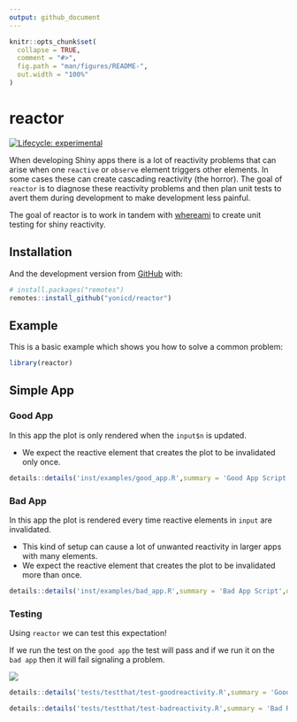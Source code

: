 ```yaml
---
output: github_document
---
```


<!-- README.md is generated from README.Rmd. Please edit that file -->

```r
knitr::opts_chunk$set(
  collapse = TRUE,
  comment = "#>",
  fig.path = "man/figures/README-",
  out.width = "100%"
)
```

# reactor

<!-- badges: start -->
[![Lifecycle: experimental](https://img.shields.io/badge/lifecycle-experimental-orange.svg)](https://www.tidyverse.org/lifecycle/#experimental)
<!-- badges: end -->

When developing Shiny apps there is a lot of reactivity problems that can arise when one `reactive` or `observe` element triggers other elements. In some cases these can create cascading reactivity (the horror). The goal of `reactor` is to diagnose these reactivity problems and then plan unit tests to avert them during development to make development less painful.

The goal of reactor is to work in tandem with [whereami](https://yonicd.github.io/whereami/index.html) to create unit testing for shiny reactivity. 

## Installation

And the development version from [GitHub](https://github.com/) with:

``` r
# install.packages("remotes")
remotes::install_github("yonicd/reactor")
```
## Example

This is a basic example which shows you how to solve a common problem:

```r
library(reactor)
```

## Simple App

### Good App

In this app the plot is only rendered when the `input$n` is updated. 

- We expect the reactive element that creates the plot to be invalidated only once.

```r
details::details('inst/examples/good_app.R',summary = 'Good App Script',open = TRUE)
```

### Bad App

In this app the plot is rendered every time reactive elements in `input` are invalidated. 

  - This kind of setup can cause a lot of unwanted reactivity in larger apps with many elements.
  - We expect the reactive element that creates the plot to be invalidated more than once.

```r
details::details('inst/examples/bad_app.R',summary = 'Bad App Script',open = TRUE)
```

### Testing

Using `reactor` we can test this expectation!

If we run the test on the `good app` the test will pass and if we run it on the `bad app` then it will fail signaling a problem.

![](media/example.gif)

```r
details::details('tests/testthat/test-goodreactivity.R',summary = 'Good Reactivity Test Script')
```

```r
details::details('tests/testthat/test-badreactivity.R',summary = 'Bad Reactivity Test Script')
```
